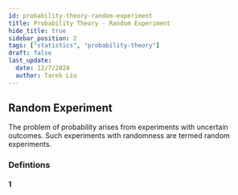 ```yaml
---
id: probability-theory-random-experiment
title: Probability Theory - Random Experiment
hide_title: true
sidebar_position: 2
tags: ["statistics", "probability-theory"]
draft: false
last_update:
  date: 12/7/2024
  author: Tarek Liu
---
```



## Random Experiment
The problem of probability arises from experiments with uncertain outcomes. Such experiments with randomness are termed random experiments.

### Defintions

#### 1